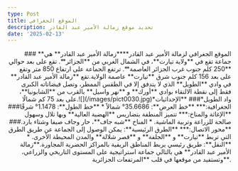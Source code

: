 ```yaml
---
type: Post
title: الموقع الجغرافي
description: تحديد موقع زمالة الأمير عبد القادر
date: '2025-02-13'
---
```

<div style="text-align: right">### **الموقع الجغرافي لزمالة الأمير عبد القادر****زمالة الأمير عبد القادر** هي جماعة تقع في **ولاية تيارت**، في الشمال الغربي من **الجزائر**. تقع على بعد حوالي **250 كلم جنوب غرب الجزائر العاصمة**.
ترتفع الجماعة على ارتفاع 850 متر وتقع على بعد 156 كلم جنوب شرق **تيارت** عاصمة الولاية.تقع **زمالة الأمير عبد القادر** في وادي **الطويل** الذي لا يتدفق إلا في الطقس الممطر، وتصل فيضاناته الكبرى فقط إلى نقطة الالتقاء بوادي **أورك** و **نهر واسيل** بالقرب من **الشابونيا**، على بعد 75 كم شمالًا.![](/images/pict0030.jpg)*واد الطويل*### **الإحداثيات الجغرافية:***   **خط العرض**: 35.6686° شمالاً
*   **خط الطول**: 1.1478° شرقًا### **الإغاثة والمناخ:***   تتميز المنطقة بتضاريس **الهضبة العالية** وبها تلال وسهول صالحة للزراعة وتربية الماشية.
*   المناخ **شبه جاف**، حار وجاف صيفا وشتاء بارد.### **محور الاتصال:***   **الطرق الرئيسية**: يمكن الوصول إلى الجماعة عن طريق الطرق التي تربط **تيارت** و **الجلفة** و **قصر شلالة** والمدن المحيطة الأخرى.
*   **النقل**: طريق رئيسي يربط المناطق الريفية بالمراكز الحضرية المجاورة.**زمالة الأمير عبد القادر** هي بالتالي جماعة استراتيجية على المستوى التاريخي والزراعي، وتستفيد من موقعها في قلب **المرتفعات الجزائرية**.</div>

